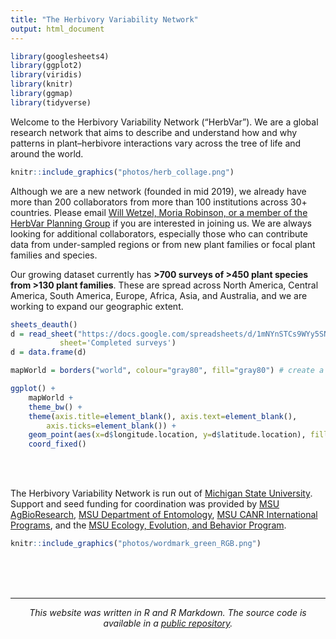 ```yaml
---
title: "The Herbivory Variability Network"
output: html_document
---
```


```r
library(googlesheets4)
library(ggplot2)
library(viridis)
library(knitr)
library(ggmap)
library(tidyverse) 
```

Welcome to the Herbivory Variability Network ("HerbVar"). We are a global research network that aims to describe and understand how and why patterns in plant--herbivore interactions vary across the tree of life and around the world.

```r
knitr::include_graphics("photos/herb_collage.png")
```

Although we are a new network (founded in mid 2019), we already have more than 200 collaborators from more than 100 institutions across 30+ countries. Please email [Will Wetzel, Moria Robinson, or a member of the HerbVar Planning Group](leadership.html) if you are interested in joining us. We are always looking for additional collaborators, especially those who can contribute data from under-sampled regions or from new plant families or focal plant families and species.


Our growing dataset currently has **>700 surveys of >450 plant species from >130 plant families**. These are spread across North America, Central America, South America, Europe, Africa, Asia, and Australia, and we are working to expand our geographic extent.

```r

sheets_deauth()
d = read_sheet("https://docs.google.com/spreadsheets/d/1mNYnSTCs9WYy5SN2HF4VYep550Sccz9xU5o8JuYut-A/edit?usp=sharing",
           sheet='Completed surveys')
d = data.frame(d)

mapWorld = borders("world", colour="gray80", fill="gray80") # create a layer of borders

```


```r
ggplot() + 
	mapWorld + 
	theme_bw() + 
	theme(axis.title=element_blank(), axis.text=element_blank(),
		axis.ticks=element_blank()) + 
	geom_point(aes(x=d$longitude.location, y=d$latitude.location), fill=viridis(2)[2], size=1.75, shape=21, alpha=0.7) +
	coord_fixed()
```

<br>
<br>

The Herbivory Variability Network is run out of [Michigan State University](https://msu.edu/). Support and seed funding for coordination was provided by [MSU AgBioResearch](https://www.canr.msu.edu/research/), [MSU Department of Entomology](https://www.canr.msu.edu/ent/), [MSU CANR International Programs](https://www.canr.msu.edu/global/), and the [MSU Ecology, Evolution, and Behavior Program](https://eeb.msu.edu/).


```r
knitr::include_graphics("photos/wordmark_green_RGB.png")
```

<br>
<br>
<br>

***

<center> _This website was written in R and R Markdown. The source code is available in a [public repository](https://github.com/wcwetzel/HerbVar.github.io)._ </center>